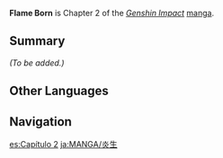 {{Stub|Add summary and characters}}
{{Manga Infobox
|title      = Flame Born
|image      = <gallery>
Manga Chapter 02 Cover 1.png|Part 1
Manga Chapter 02 Cover 2.png|Part 2
</gallery>
|chapter    = 2
|characters = 
|prev       = Bad Wine
|next       = Lost and Found
|link       = https://genshin.hoyoverse.com/en/manga/detail/104866
|link2      = https://genshin.hoyoverse.com/en/manga/detail/104867
}}
{{Description|[[Il Dottore]] left [[Mondstadt]] and withdrew his envoys, but a freak accident threatened to break the peace. Sir [[Kaeya]] of the Knights of Favonius suspected an [[Diluc|old friend]] to be behind this while his young aide [[Amber]] the Outrider made a chance discovery.}}
'''Flame Born''' is Chapter 2 of the ''[[Genshin Impact]]'' [[manga]].

==Summary==
''(To be added.)''

==Other Languages==
{{Other Languages
|en      = Flame Born
|zhs     = 炎生
|zhs_rm  = Yánshēng
|zht     = 炎生
|zht_rm  = Yánshēng
|zh_tl   = Flame Born
|ja      = 炎生
|ja_rm   = Ensei{{Assumed}}
|ja_tl   = Flame Born
|ko      = {{tt|염생|炎生}}
|ko_rm   = Yeomsaeng
|ko_tl   = Burning Life
|es      = Llamas Nacientes
|es_tl   = Nascent Flames
|fr      = Flammes Noires
|fr_tl   = Black Flames
|ru      = Рождение Пламени
|ru_tl   = Birth of Flames
|th      = กำเนิดเพลิง
|th_rm   = Kamnoet Phloeng
|th_tl   = Flame Born
|vi      = Viêm Sinh
|vi_tl   = 
|de      = Aus Flammen geboren
|de_tl   = Born of Flames
|id      = Lahirnya Api
|id_tl   = The Birth of Fire
|pt      = Chamas Nascentes
|pt_tl   = 
|tr      = 
|tr_tl   = 
|it      = 
|it_tl   = 
}}

==Navigation==
{{Manga Navbox}}

[[es:Capítulo 2]]
[[ja:MANGA/炎生]]